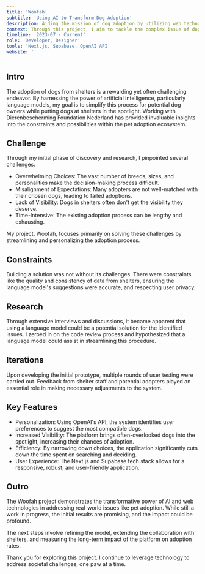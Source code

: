 ```yaml
---
title: 'Woofah'
subtitle: 'Using AI to Transform Dog Adoption'
description: Aiding the mission of dog adoption by utilizing web technologies and language models to personalize and streamline the pet adoption process.
context: Through this project, I aim to tackle the complex issue of dog adoption, particularly focusing on dogs in shelters. Partnering with Dierenbescherming Foundation Nederland, a leading animal shelter, I'm developing a web application powered by Next.js, and OpenAI's API to make the pet adoption process easier and more personalized.
timeline: '2023-07 - Current'
role: 'Developer, Designer'
tools: 'Next.js, Supabase, OpenAI API'
website: ''
---
```


## Intro

The adoption of dogs from shelters is a rewarding yet often challenging endeavor. By harnessing the power of artificial intelligence, particularly language models, my goal is to simplify this process for potential dog owners while putting dogs at shelters in the spotlight. Working with Dierenbescherming Foundation Nederland has provided invaluable insights into the constraints and possibilities within the pet adoption ecosystem.

## Challenge

Through my initial phase of discovery and research, I pinpointed several challenges:

- Overwhelming Choices: The vast number of breeds, sizes, and personalities make the decision-making process difficult.
- Misalignment of Expectations: Many adopters are not well-matched with their chosen dogs, leading to failed adoptions.
- Lack of Visibility: Dogs in shelters often don't get the visibility they deserve.
- Time-Intensive: The existing adoption process can be lengthy and exhausting.

My project, Woofah, focuses primarily on solving these challenges by streamlining and personalizing the adoption process.

## Constraints

Building a solution was not without its challenges. There were constraints like the quality and consistency of data from shelters, ensuring the language model's suggestions were accurate, and respecting user privacy.

## Research

Through extensive interviews and discussions, it became apparent that using a language model could be a potential solution for the identified issues. I zeroed in on the code review process and hypothesized that a language model could assist in streamlining this procedure.

## Iterations

Upon developing the initial prototype, multiple rounds of user testing were carried out. Feedback from shelter staff and potential adopters played an essential role in making necessary adjustments to the system.

## Key Features

- Personalization: Using OpenAI's API, the system identifies user preferences to suggest the most compatible dogs.
- Increased Visibility: The platform brings often-overlooked dogs into the spotlight, increasing their chances of adoption.
- Efficiency: By narrowing down choices, the application significantly cuts down the time spent on searching and deciding.
- User Experience: The Next.js and Supabase tech stack allows for a responsive, robust, and user-friendly application.

## Outro

The Woofah project demonstrates the transformative power of AI and web technologies in addressing real-world issues like pet adoption. While still a work in progress, the initial results are promising, and the impact could be profound.

The next steps involve refining the model, extending the collaboration with shelters, and measuring the long-term impact of the platform on adoption rates.

Thank you for exploring this project. I continue to leverage technology to address societal challenges, one paw at a time.

